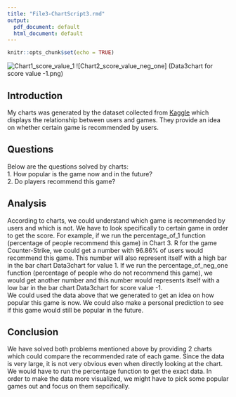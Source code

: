 ```yaml
---
title: "File3-ChartScript3.rmd"
output:
  pdf_document: default
  html_document: default
---
```


```r
knitr::opts_chunk$set(echo = TRUE)
```

![Chart1_score_value_1](Data3chart for score value 1.png)
![Chart2_score_value_neg_one] (Data3chart for score value -1.png)

## Introduction

My charts was generated by the dataset collected from [Kaggle](https://www.kaggle.com/datasets/andrewmvd/steam-reviews) which displays the relationship between users and games. They provide an idea on whether certain game is recommended by users. 


## Questions

Below are the questions solved by charts:\
1. How popular is the game now and in the future?\
2. Do players recommend this game?\


## Analysis

According to charts, we could understand which game is recommended by users and which is not. We have to look specifically to certain game in order to get the score. For example, if we run the percentage_of_1 function (percentage of people recommend this game) in Chart 3. R for the game Counter-Strike, we could get a number with 96.86% of users would recommend this game. This number will also represent itself with a high bar in the bar chart Data3chart for value 1. If we run the percentage_of_neg_one function (percentage of people who do not recommend this game), we would get another number and this number would represents itself with a low bar in the bar chart Data3chart for score value -1.\
We could used the data above that we generated to get an idea on how popular this game is now. We could also make a personal prediction to see if this game would still be popular in the future.

## Conclusion

We have solved both problems mentioned above by providing 2 charts which could compare the recommended rate of each game. Since the data is very large, it is not very obvious even when directly looking at the chart. We would have to run the percentage function to get the exact data. In order to make the data more visualized, we might have to pick some popular games out and focus on them sepcifically.
